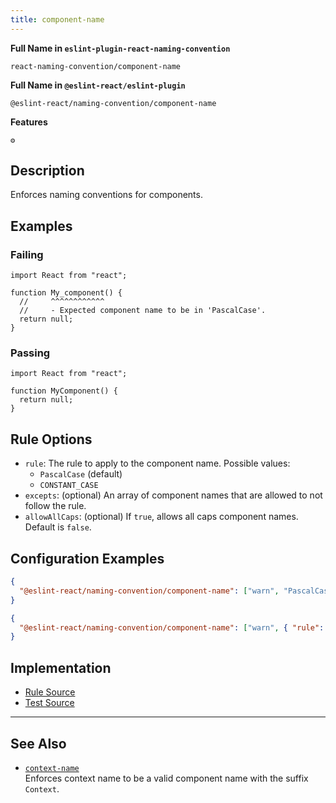 ```yaml
---
title: component-name
---
```


**Full Name in `eslint-plugin-react-naming-convention`**

```plain copy
react-naming-convention/component-name
```

**Full Name in `@eslint-react/eslint-plugin`**

```plain copy
@eslint-react/naming-convention/component-name
```

**Features**

`⚙️`

## Description

Enforces naming conventions for components.

## Examples

### Failing

```tsx
import React from "react";

function My_component() {
  //     ^^^^^^^^^^^^
  //     - Expected component name to be in 'PascalCase'.
  return null;
}
```

### Passing

```tsx
import React from "react";

function MyComponent() {
  return null;
}
```

## Rule Options

- `rule`: The rule to apply to the component name. Possible values:
  - `PascalCase` (default)
  - `CONSTANT_CASE`
- `excepts`: (optional) An array of component names that are allowed to not follow the rule.
- `allowAllCaps`: (optional) If `true`, allows all caps component names. Default is `false`.

## Configuration Examples

```json
{
  "@eslint-react/naming-convention/component-name": ["warn", "PascalCase"]
}
```

```json
{
  "@eslint-react/naming-convention/component-name": ["warn", { "rule": "PascalCase", "allowAllCaps": true }]
}
```

## Implementation

- [Rule Source](https://github.com/Rel1cx/eslint-react/tree/main/packages/plugins/eslint-plugin-react-naming-convention/src/rules/component-name.ts)
- [Test Source](https://github.com/Rel1cx/eslint-react/tree/main/packages/plugins/eslint-plugin-react-naming-convention/src/rules/component-name.spec.ts)

---

## See Also

- [`context-name`](./naming-convention-context-name)\
  Enforces context name to be a valid component name with the suffix `Context`.
